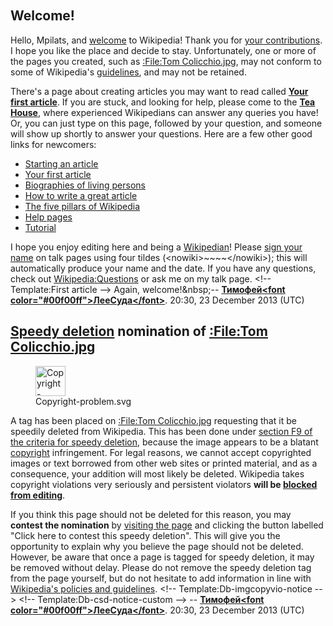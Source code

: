 <article id="41443067" title=User talk:Mpilats>
	<talkpage id="41443067" title="User talk:Mpilats">

== Welcome! ==

Hello, Mpilats, and [[Project:Introduction|welcome]] to Wikipedia! Thank you for [[Special:Contributions/Mpilats|your contributions]]. I hope you like the place and decide to stay. Unfortunately, one or more of the pages you created, such as [[:File:Tom Colicchio.jpg]], may not conform to some of Wikipedia's [[Wikipedia:List of policies|guidelines]], and may not be retained. 

There's a page about creating articles you may want to read called '''[[Wikipedia:Your first article|Your first article]]'''. If you are stuck, and looking for help, please come to the '''[[Wikipedia:Teahouse/Questions|Tea House]]''', where experienced Wikipedians can answer any queries you have! Or, you can just type '''{{tl|help me}}''' on this page, followed by your question, and someone will show up shortly to answer your questions. Here are a few other good links for newcomers:
* [[Wikipedia:Starting an article|Starting an article]]
* [[Wikipedia:Your first article|Your first article]]
* [[Wikipedia:Biographies of living persons|Biographies of living persons]]
* [[Wikipedia:Article development|How to write a great article]]
* [[Wikipedia:Five pillars|The five pillars of Wikipedia]]
* [[Help:Contents|Help pages]]
* [[Wikipedia:Tutorial|Tutorial]]
I hope you enjoy editing here and being a [[Wikipedia:Wikipedians|Wikipedian]]! Please [[Wikipedia:Signatures|sign your name]] on talk pages using four tildes (&lt;nowiki&gt;~~~~&lt;/nowiki&gt;); this will automatically produce your name and the date. If you have any questions, check out [[Wikipedia:Questions]] or ask me on my talk page. &lt;!-- Template:First article --&gt; Again, welcome!&amp;nbsp;-- [[User:ТимофейЛееСуда|'''Тимофей''']][[User_talk:ТимофейЛееСуда|'''&lt;font color=&quot;#00f00ff&quot;&gt;ЛееСуда&lt;/font&gt;''']].  20:30, 23 December 2013 (UTC)

==[[Wikipedia:Criteria for speedy deletion|Speedy deletion]] nomination of [[:File:Tom Colicchio.jpg]]==
[[Image:Copyright-problem.svg|48px|left|alt=|link=]]

A tag has been placed on [[:File:Tom Colicchio.jpg]] requesting that it be speedily deleted from Wikipedia. This has been done under [[WP:CSD#F9|section F9 of the criteria for speedy deletion]], because the image appears to be a blatant [[Wikipedia:Copyrights|copyright]] infringement. For legal reasons, we cannot accept copyrighted images or text borrowed from other web sites or printed material, and as a consequence, your addition will most likely be deleted. Wikipedia takes copyright violations very seriously and persistent violators '''will be [[Wikipedia:Blocking policy|blocked from editing]]'''. 

If you think this page should not be deleted for this reason, you may '''contest the nomination''' by [[:File:Tom Colicchio.jpg|visiting the page]] and clicking the button labelled &quot;Click here to contest this speedy deletion&quot;. This will give you the opportunity to explain why you believe the page should not be deleted. However, be aware that once a page is tagged for speedy deletion, it may be removed without delay. Please do not remove the speedy deletion tag from the page yourself, but do not hesitate to add information in line with [[Wikipedia:List of policies|Wikipedia's policies and guidelines]]. &lt;!-- Template:Db-imgcopyvio-notice --&gt; &lt;!-- Template:Db-csd-notice-custom --&gt; -- [[User:ТимофейЛееСуда|'''Тимофей''']][[User_talk:ТимофейЛееСуда|'''&lt;font color=&quot;#00f00ff&quot;&gt;ЛееСуда&lt;/font&gt;''']].  20:30, 23 December 2013 (UTC)
	</talkpage>
</article>